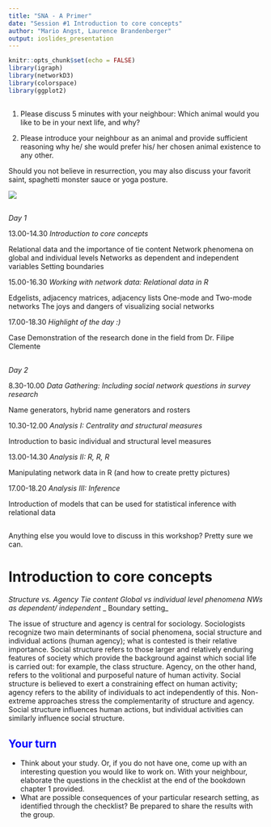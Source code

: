 ```yaml
---
title: "SNA - A Primer"
date: "Session #1 Introduction to core concepts"
author: "Mario Angst, Laurence Brandenberger"
output: ioslides_presentation
---
```


```r
knitr::opts_chunk$set(echo = FALSE)
library(igraph)
library(networkD3)
library(colorspace)
library(ggplot2)
```

## 

1) Please discuss 5 minutes with your neighbour: Which animal would you like to be in your next life, and why?


2) Please introduce your neighbour as an animal and provide sufficient reasoning why he/ she would prefer his/ her chosen animal existence to any other.  

Should you not believe in resurrection, you may also discuss your favorit saint, spaghetti monster sauce or yoga posture.

![](slides_resources/ganesha.jpg)


## 

*Day 1*

13.00-14.30
_Introduction to core concepts_

Relational data and the importance of tie content
Network phenomena on global and individual levels
Networks as dependent and independent variables
Setting boundaries

15.00-16.30
_Working with network data: Relational data in R_

Edgelists, adjacency matrices, adjacency lists
One-mode and Two-mode networks
The joys and dangers of visualizing social networks

17.00-18.30
_Highlight of the day :)_

Case Demonstration of the research done in the field from Dr. Filipe Clemente

##
*Day 2*

8.30-10.00
_Data Gathering: Including social network questions in survey research _

Name generators, hybrid name generators and rosters

10.30-12.00
_Analysis I: Centrality and structural measures _

Introduction to basic individual and structural level measures

13.00-14.30
_Analysis II: R, R, R _

Manipulating network data in R (and how to create pretty pictures)

17.00-18.20
_Analysis III: Inference _

Introduction of models that can be used for statistical inference with relational data

##

Anything else you would love to discuss in this workshop? Pretty sure we can.

# Introduction to core concepts


<div class="notes">

_Structure vs. Agency_
_Tie content_
_Global vs individual level phenomena_
_NWs as dependent/ independent_
_ Boundary setting_

The issue of structure and agency is central for sociology. Sociologists recognize two main determinants of social phenomena, social structure and individual actions (human agency); what is contested is their relative importance. Social structure refers to those larger and relatively enduring features of society which provide the background against which social life is carried out: for example, the class structure. Agency, on the other hand, refers to the volitional and purposeful nature of human activity. Social structure is believed to exert a constraining effect on human activity; agency refers to the ability of individuals to act independently of this.
Non-extreme approaches stress the complementarity of structure and agency. Social structure influences human actions, but individual activities can similarly influence social structure.

</div>

## <span style="color:blue">Your turn</span>

- Think about your study. Or, if you do not have one, come up with an interesting question you would like to work on. With your neighbour, elaborate the questions in the checklist at the end of the bookdown chapter 1 provided.
- What are possible consequences of your particular research setting, as identified through the checklist? Be prepared to share the results with the group.